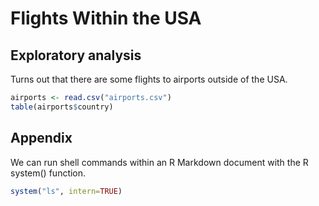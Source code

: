 
# Flights Within the USA

## Exploratory analysis

Turns out that there are some flights to airports outside of 
the USA.

```{r}
airports <- read.csv("airports.csv")
table(airports$country)
```

## Appendix

We can run shell commands within an R Markdown document with
the R system() function.

```{r}
system("ls", intern=TRUE)
```
